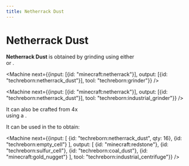 ```yaml
---
title: Netherrack Dust
---
```


<ItemImage file="netherrack_dust" alt="Netherrack Dust" size="200" />

# Netherrack Dust

**Netherrack Dust** is obtained by grinding <McItem slug="minecraft:netherrack" /> using either  
<McItem slug="techreborn:grinder" /> or <McItem slug="techreborn:industrial_grinder" />.

<Machine next={{input: [{id: "minecraft:netherrack"}], output: [{id: "techreborn:netherrack_dust"}], tool: "techreborn:grinder"}} />

<Machine next={{input: [{id: "minecraft:netherrack"}], output: [{id: "techreborn:netherrack_dust"}], tool: "techreborn:industrial_grinder"}} />

It can also be crafted from 4x <McItem slug="techreborn:small_pile_of_netherrack_dust" />  
using a <McItem slug="minecraft:crafting_table" />.

<CraftingTable recipe="input techreborn:small_pile_of_netherrack_dust techreborn:small_pile_of_netherrack_dust air input techreborn:small_pile_of_netherrack_dust techreborn:small_pile_of_netherrack_dust air input air air air output techreborn:netherrack_dust"/>

It can be used in the <McItem slug="techreborn:industrial_centrifuge" /> to obtain:

<Machine next={{input: [
  {id: "techreborn:netherrack_dust", qty: 16},
  {id: "techreborn:empty_cell"}
], output: [
  {id: "minecraft:redstone"},
  {id: "techreborn:sulfur_cell"},
  {id: "techreborn:coal_dust"},
  {id: "minecraft:gold_nugget"}
], tool: "techreborn:industrial_centrifuge"}} />
